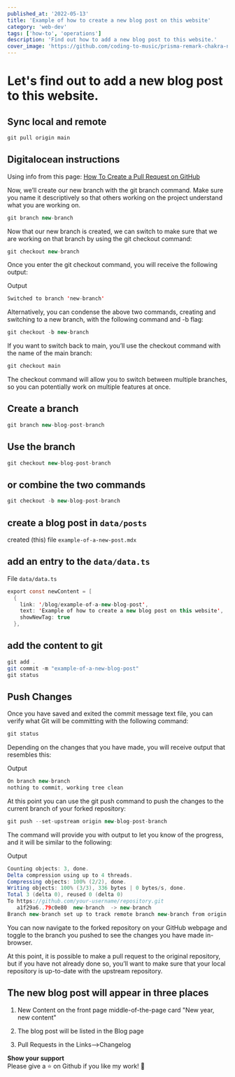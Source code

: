 ```yaml
---
published_at: '2022-05-13'
title: 'Example of how to create a new blog post on this website'
category: 'web-dev'
tags: ['how-to', 'operations']
description: 'Find out how to add a new blog post to this website.'
cover_image: 'https://github.com/coding-to-music/prisma-remark-chakra-next/blob/main/public/assets/images/create-new-post/digitalocean_intro-to-cloud.jpg?raw=true'
---
```


# Let's find out to add a new blog post to this website.

## Sync local and remote

```java
git pull origin main
```

## Digitalocean instructions

Using info from this page: [How To Create a Pull Request on GitHub](https://www.digitalocean.com/community/tutorials/how-to-create-a-pull-request-on-github)

Now, we’ll create our new branch with the git branch command. Make sure you name it descriptively so that others working on the project understand what you are working on.

```java
git branch new-branch
```

Now that our new branch is created, we can switch to make sure that we are working on that branch by using the git checkout command:

```java
git checkout new-branch
```

Once you enter the git checkout command, you will receive the following output:

Output

```java
Switched to branch 'new-branch'
```

Alternatively, you can condense the above two commands, creating and switching to a new branch, with the following command and -b flag:

```java
git checkout -b new-branch
```

If you want to switch back to main, you’ll use the checkout command with the name of the main branch:

```java
git checkout main
```

The checkout command will allow you to switch between multiple branches, so you can potentially work on multiple features at once.

## Create a branch

```java
git branch new-blog-post-branch
```

## Use the branch

```java
git checkout new-blog-post-branch
```

## or combine the two commands

```java
git checkout -b new-blog-post-branch
```

## create a blog post in `data/posts`

created (this) file `example-of-a-new-post.mdx`

## add an entry to the `data/data.ts`

File `data/data.ts`

```java
export const newContent = [
  {
    link: '/blog/example-of-a-new-blog-post',
    text: 'Example of how to create a new blog post on this website',
    showNewTag: true
  },
```

## add the content to git

```java
git add .
git commit -m "example-of-a-new-blog-post"
git status
```

## Push Changes

Once you have saved and exited the commit message text file, you can verify what Git will be committing with the following command:

```java
git status
```

Depending on the changes that you have made, you will receive output that resembles this:

Output

```java
On branch new-branch
nothing to commit, working tree clean
```

At this point you can use the git push command to push the changes to the current branch of your forked repository:

```java
git push --set-upstream origin new-blog-post-branch
```

The command will provide you with output to let you know of the progress, and it will be similar to the following:

Output

```java
Counting objects: 3, done.
Delta compression using up to 4 threads.
Compressing objects: 100% (2/2), done.
Writing objects: 100% (3/3), 336 bytes | 0 bytes/s, done.
Total 3 (delta 0), reused 0 (delta 0)
To https://github.com/your-username/repository.git
   a1f29a6..79c0e80  new-branch  -> new-branch
Branch new-branch set up to track remote branch new-branch from origin.
```

You can now navigate to the forked repository on your GitHub webpage and toggle to the branch you pushed to see the changes you have made in-browser.

At this point, it is possible to make a pull request to the original repository, but if you have not already done so, you’ll want to make sure that your local repository is up-to-date with the upstream repository.

## The new blog post will appear in three places

1. New Content on the front page middle-of-the-page card "New year, new content"

2. The blog post will be listed in the Blog page

3. Pull Requests in the Links-->Changelog

**Show your support** <br />
Please give a ⭐️ on Github if you like my work! 🙏
